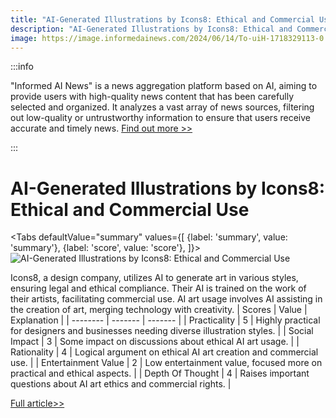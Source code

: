 ```yaml
---
title: "AI-Generated Illustrations by Icons8: Ethical and Commercial Use"
description: "AI-Generated Illustrations by Icons8: Ethical and Commercial Use"
image: https://image.informedainews.com/2024/06/14/To-uiH-1718329113-0.jpg
---
```



:::info

"Informed AI News" is a news aggregation platform based on AI, aiming to provide users with high-quality news content that has been carefully selected and organized. It analyzes a vast array of news sources, filtering out low-quality or untrustworthy information to ensure that users receive accurate and timely news.  [Find out more >>](/)

:::

# AI-Generated Illustrations by Icons8: Ethical and Commercial Use


<Tabs
	defaultValue="summary"
	values={[
	{label: 'summary', value: 'summary'},
	{label: 'score', value: 'score'},
]}>
<TabItem value="summary">
<img
  src="https://image.informedainews.com/2024/06/14/To-uiH-1718329113-0.jpg"
  alt="AI-Generated Illustrations by Icons8: Ethical and Commercial Use"
/>



Icons8, a design company, utilizes AI to generate art in various styles, ensuring legal and ethical compliance. Their AI is trained on the work of their artists, facilitating commercial use. AI art usage involves AI assisting in the creation of art, merging technology with creativity.
</TabItem>
<TabItem value="score">
	| Scores     | Value   | Explanation |
	| -------- | ------- | ------- |
	| Practicality  | 5    | Highly practical for designers and businesses needing diverse illustration styles.    |
	| Social Impact | 3     | Some impact on discussions about ethical AI art usage.    |
	| Rationality    | 4    | Logical argument on ethical AI art creation and commercial use.    |
	| Entertainment Value    | 2    | Low entertainment value, focused more on practical and ethical aspects.    |
	| Depth Of Thought    | 4    | Raises important questions about AI art ethics and commercial rights.    |
</TabItem>
</Tabs>

[Full article>>](https://www.producthunt.com/posts/illustration-generator-by-icons8)
